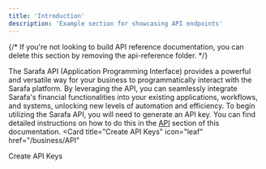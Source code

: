 ```yaml
---
title: 'Introduction'
description: 'Example section for showcasing API endpoints'
---
```

{/* 
<Note>
  If you're not looking to build API reference documentation, you can delete
  this section by removing the api-reference folder.
</Note> */}

The Sarafa API (Application Programming Interface) provides a powerful and versatile way for your business to programmatically interact with the Sarafa platform. By leveraging the API, you can seamlessly integrate Sarafa's financial functionalities into your existing applications, workflows, and systems, unlocking new levels of automation and efficiency.
To begin utilizing the Sarafa API, you will need to generate an API key. 
You can find detailed instructions on how to do this in the [API](#api) section of this documentation.
<Card
  title="Create API Keys"
  icon="leaf"
  href="/business/API"
>
  Create API Keys
</Card>
